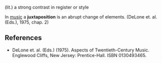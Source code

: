 (lit.) a strong contrast in register or style

In [[music]] a '''juxtaposition''' is an abrupt change of elements. (DeLone et. al. (Eds.), 1975, chap. 2)

==References==
*DeLone et. al. (Eds.) (1975). Aspects of Twentieth-Century Music. Englewood Cliffs, New Jersey: Prentice-Hall. ISBN 0130493465.